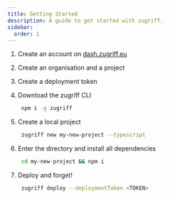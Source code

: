 ```yaml
---
title: Getting Started
description: A guide to get started with zugriff.
sidebar:
  order: 1
---
```



<Steps>

1. Create an account on [dash.zugriff.eu](https://dash.zugriff.eu)
2. Create an organisation and a project
3. Create a deployment token
4. Download the zugriff CLI

   ```zsh
    npm i -g zugriff
   ```

5. Create a local project

   ```zsh
    zugriff new my-new-project --typescript
   ```

6. Enter the directory and install all dependencies

   ```zsh
    cd my-new-project && npm i
   ```

7. Deploy and forget!

   ```zsh
    zugriff deploy --deploymentToken <TOKEN>
   ```

</Steps>
